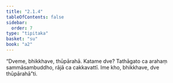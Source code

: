 ```yaml
---
title: "2.1.4"
tableOfContents: false
sidebar:
  order: 7
type: "tipitaka"
basket: "su"
book: "a2"
---
```



<DynamicBreadcrumb />

<Division number="56" book="a2">

<Paragraph number="132" book="a2">
“Dveme, bhikkhave, thūpārahā. Katame dve? Tathāgato ca arahaṃ sammāsambuddho, rājā ca cakkavattī. Ime kho, bhikkhave, dve thūpārahā”ti.
</Paragraph>
</Division>
